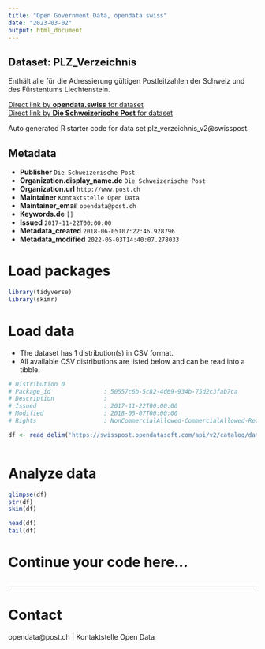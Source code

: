 ```yaml
---
title: "Open Government Data, opendata.swiss"
date: "2023-03-02"
output: html_document
---
```


## Dataset: PLZ_Verzeichnis

Enthält alle für die Adressierung gültigen Postleitzahlen der Schweiz und des Fürstentums Liechtenstein.

[Direct link by **opendata.swiss** for dataset](https://opendata.swiss/de/dataset/plz_verzeichnis)<br>
[Direct link by **Die Schweizerische Post** for dataset](https://swisspost.opendatasoft.com/explore/dataset/plz_verzeichnis_v2/map)

Auto generated R starter code for data set plz_verzeichnis_v2@swisspost.

## Metadata

- **Publisher** `Die Schweizerische Post`
- **Organization.display_name.de** `Die Schweizerische Post`
- **Organization.url** `http://www.post.ch`
- **Maintainer** `Kontaktstelle Open Data`
- **Maintainer_email** `opendata@post.ch`
- **Keywords.de** `[]`
- **Issued** `2017-11-22T00:00:00`
- **Metadata_created** `2018-06-05T07:22:46.928796`
- **Metadata_modified** `2022-05-03T14:40:07.278033`


# Load packages

```r

library(tidyverse)
library(skimr)

```

# Load data

-   The dataset has 1 distribution(s) in CSV format.
-   All available CSV distributions are listed below and can be read into a tibble.

```r

# Distribution 0
# Package_id               : 50557c6b-5c82-4d69-934b-75d2c3fab7ca
# Description              : 
# Issued                   : 2017-11-22T00:00:00
# Modified                 : 2018-05-07T00:00:00
# Rights                   : NonCommercialAllowed-CommercialAllowed-ReferenceRequired

df <- read_delim('https://swisspost.opendatasoft.com/api/v2/catalog/datasets/plz_verzeichnis_v2/exports/csv')



```

# Analyze data

```r

glimpse(df)
str(df)
skim(df)

head(df)
tail(df)

```

# Continue your code here...

```r

```

------------------------------------------------------------------------

# Contact

opendata@post.ch | Kontaktstelle Open Data

